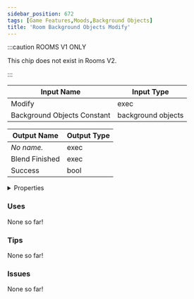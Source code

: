 ```yaml
---
sidebar_position: 672
tags: [Game Features,Moods,Background Objects]
title: 'Room Background Objects Modify'
---
```




:::caution ROOMS V1 ONLY
    
This chip does not exist in Rooms V2.

:::


<IChip uuid="f16741ca-778f-44de-99e6-6a948c7aecfb"/>

| Input Name | Input Type |
|-----------|-----------|
| Modify | exec |
| Background Objects Constant | background objects |

| Output Name | Output Type |
|-----------|-----------|
| *No name.* | exec |
| Blend Finished | exec |
| Success | bool |


<details>
  <summary>Properties</summary>
  <div>
    <div>
    <table>
      <thead>
        <tr>
          <th>Is beta required?</th>
          <th>No</th>
        </tr>
        <tr>
          <th>Is this chip a trolling risk?</th>
          <th>No</th>
        </tr>
        <tr>
          <th>Is this chip a role assignment risk?</th>
          <th>No</th>
        </tr>
        <tr>
          <th>Chip UUID</th>
          <th>f16741ca-778f-44de-99e6-6a948c7aecfb</th>
        </tr>
        <tr>
          <th>Room availability</th>
          <th>Rooms V1 only</th>
        </tr>
      </thead>
    </table>
    </div>
  </div>
</details>

### Uses

None so far!

### Tips

None so far!

### Issues

None so far!
